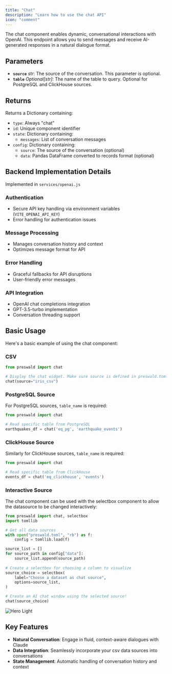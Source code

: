 ```yaml
---
title: "Chat"
description: "Learn how to use the chat API"
icon: "comment"
---
```


The chat component enables dynamic, conversational interactions with OpenAI. This endpoint allows you to send messages and receive AI-generated responses in a natural dialogue format.

## Parameters

- **`source`** _str_: The source of the conversation. This parameter is optional.
- **`table`** _Optional[str]_: The name of the table to query. Optional for PostgreSQL and ClickHouse sources.

## Returns

Returns a Dictionary containing:

- `type`: Always "chat"
- `id`: Unique component identifier
- `state`: Dictionary containing:
  - `messages`: List of conversation messages
- `config`: Dictionary containing:
  - `source`: The source of the conversation (optional)
  - `data`: Pandas DataFrame converted to records format (optional)

## Backend Implementation Details

Implemented in `services/openai.js`

### Authentication

- Secure API key handling via environment variables (`VITE_OPENAI_API_KEY`)
- Error handling for authentication issues

### Message Processing

- Manages conversation history and context
- Optimizes message format for API

### Error Handling

- Graceful fallbacks for API disruptions
- User-friendly error messages

### API Integration

- OpenAI chat completions integration
- GPT-3.5-turbo implementation
- Conversation threading support

## Basic Usage

Here's a basic example of using the chat component:

### CSV

```python
from preswald import chat

# Display the chat widget. Make sure source is defined in preswald.toml
chat(source="iris_csv")
```

### PostgreSQL Source

For PostgreSQL sources, `table_name` is required:

```python
from preswald import chat

# Read specific table from PostgreSQL
earthquakes_df = chat('eq_pg', 'earthquake_events')
```

### ClickHouse Source

Similarly for ClickHouse sources, `table_name` is required:

```python
from preswald import chat

# Read specific table from ClickHouse
events_df = chat('eq_clickhouse', 'events')
```

### Interactive Source

The chat component can be used with the selectbox component to allow the datasource to be changed interactively:

```python
from preswald import chat, selectbox
import tomllib

# Get all data sources
with open("preswald.toml", "rb") as f:
    config = tomllib.load(f)

source_list = []
for source_path in config["data"]:
    source_list.append(source_path)
 
# Create a selectbox for choosing a column to visualize
source_choice = selectbox(
    label="Choose a dataset as chat source",
    options=source_list,
)

# Create an AI chat window using the selected source!
chat(source_choice)
```

<Frame>
<img
  className="block dark:hidden"
  src="/images/chat_source_change.gif"
  alt="Hero Light"
/>
</Frame>

## Key Features

- **Natural Conversation**: Engage in fluid, context-aware dialogues with Claude
- **Data Integration**: Seamlessly incorporate your csv data sources into conversations
- **State Management**: Automatic handling of conversation history and context
